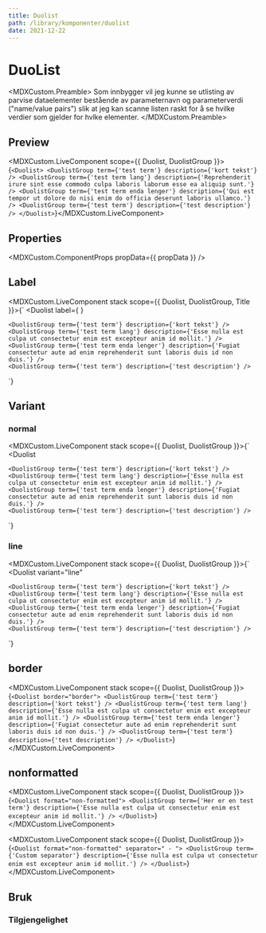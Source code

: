 ```yaml
---
title: Duolist
path: /library/komponenter/duolist
date: 2021-12-22
---
```



# DuoList

<MDXCustom.Preamble>
  Som innbygger vil jeg kunne se utlisting av parvise dataelementer bestående av parameternavn og parameterverdi ("name/value pairs") slik
  at jeg kan scanne listen raskt for å se hvilke verdier som gjelder for hvlke elementer.
</MDXCustom.Preamble>

## Preview

<MDXCustom.LiveComponent scope={{ Duolist, DuolistGroup }}>{`<Duolist>
    <DuolistGroup term={'test term'} description={'kort tekst'} />
    <DuolistGroup term={'test term lang'} description={'Reprehenderit irure sint esse commodo culpa laboris laborum esse ea aliquip sunt.'} />
    <DuolistGroup term={'test term enda lenger'} description={'Qui est tempor ut dolore do nisi enim do officia deserunt laboris ullamco.'} />
    <DuolistGroup term={'test term'} description={'test description'} />
  </Duolist>`}</MDXCustom.LiveComponent>

## Properties

<MDXCustom.ComponentProps propData={{ propData }} />

## Label

<MDXCustom.LiveComponent stack scope={{ Duolist, DuolistGroup, Title }}>{`
  <Duolist
    label={
      <Title appearance="title3" htmlMarkup="h3">
        {'Test label'}
      </Title>
    }
  >
    <DuolistGroup term={'test term'} description={'kort tekst'} />
    <DuolistGroup term={'test term lang'} description={'Esse nulla est culpa ut consectetur enim est excepteur anim id mollit.'} />
    <DuolistGroup term={'test term enda lenger'} description={'Fugiat consectetur aute ad enim reprehenderit sunt laboris duis id non duis.'} />
    <DuolistGroup term={'test term'} description={'test description'} />
  </Duolist>
`}</MDXCustom.LiveComponent>

## Variant

### normal

<MDXCustom.LiveComponent stack scope={{ Duolist, DuolistGroup }}>{`
  <Duolist
  >
    <DuolistGroup term={'test term'} description={'kort tekst'} />
    <DuolistGroup term={'test term lang'} description={'Esse nulla est culpa ut consectetur enim est excepteur anim id mollit.'} />
    <DuolistGroup term={'test term enda lenger'} description={'Fugiat consectetur aute ad enim reprehenderit sunt laboris duis id non duis.'} />
    <DuolistGroup term={'test term'} description={'test description'} />
  </Duolist>
`}</MDXCustom.LiveComponent>

### line

<MDXCustom.LiveComponent stack scope={{ Duolist, DuolistGroup }}>{`
  <Duolist
    variant="line"
  >
    <DuolistGroup term={'test term'} description={'kort tekst'} />
    <DuolistGroup term={'test term lang'} description={'Esse nulla est culpa ut consectetur enim est excepteur anim id mollit.'} />
    <DuolistGroup term={'test term enda lenger'} description={'Fugiat consectetur aute ad enim reprehenderit sunt laboris duis id non duis.'} />
    <DuolistGroup term={'test term'} description={'test description'} />
  </Duolist>
`}</MDXCustom.LiveComponent>

## border

<MDXCustom.LiveComponent stack scope={{ Duolist, DuolistGroup }}>{`
  <Duolist border="border">
    <DuolistGroup term={'test term'} description={'kort tekst'} />
    <DuolistGroup term={'test term lang'} description={'Esse nulla est culpa ut consectetur enim est excepteur anim id mollit.'} />
    <DuolistGroup term={'test term enda lenger'} description={'Fugiat consectetur aute ad enim reprehenderit sunt laboris duis id non duis.'} />
    <DuolistGroup term={'test term'} description={'test description'} />
  </Duolist>
`}</MDXCustom.LiveComponent>

## nonformatted

<MDXCustom.LiveComponent stack scope={{ Duolist, DuolistGroup }}>{`
    <Duolist format="non-formatted">
      <DuolistGroup term={'Her er en test term'} description={'Esse nulla est culpa ut consectetur enim est excepteur anim id mollit.'} />
    </Duolist>
`}</MDXCustom.LiveComponent>

<MDXCustom.LiveComponent stack scope={{ Duolist, DuolistGroup }}>{`
    <Duolist format="non-formatted" separator=" - ">
      <DuolistGroup term={'Custom separator'} description={'Esse nulla est culpa ut consectetur enim est excepteur anim id mollit.'} />
    </Duolist>
`}</MDXCustom.LiveComponent>

## Bruk

### Tilgjengelighet
